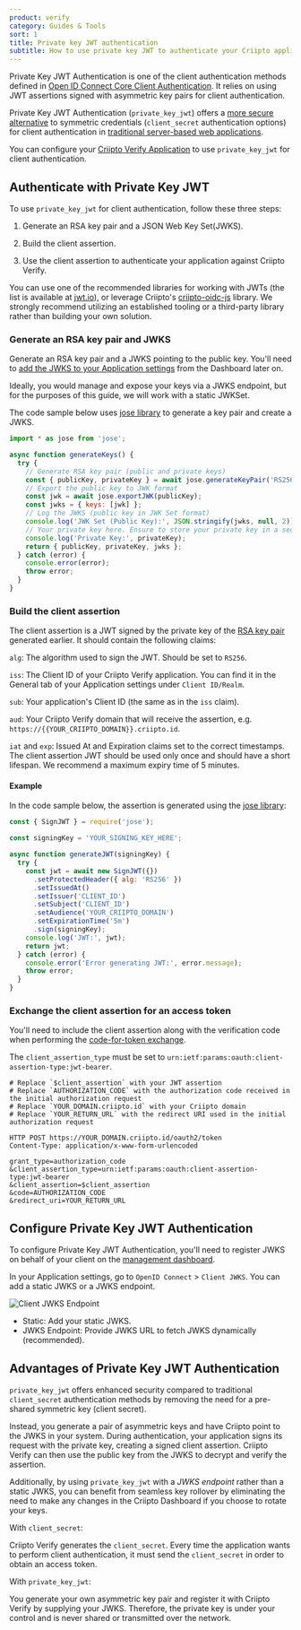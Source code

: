 ```yaml
---
product: verify
category: Guides & Tools
sort: 1
title: Private key JWT authentication
subtitle: How to use private key JWT to authenticate your Criipto application
---
```




Private Key JWT Authentication is one of the client authentication methods defined in [Open ID Connect Core Client Authentication](https://openid.net/specs/openid-connect-core-1_0.html#ClientAuthentication).
It relies on using JWT assertions signed with asymmetric key pairs for client authentication.

<Highlight icon="file-lines">

Private Key JWT Authentication (`private_key_jwt`) offers a [more secure alternative](/verify/guides/privatekey-jwt/#advantages-of-private-key-jwt-authentication) to symmetric credentials (`client_secret` authentication options)
for client authentication in [traditional server-based web applications](/verify/getting-started/oidc-intro/#using-openid-connect-to-integrate-with-criipto-verify).

</Highlight>

You can configure your [Criipto Verify Application](https://docs.criipto.com/verify/getting-started/basics/#applications) to use `private_key_jwt` for client authentication.

## Authenticate with Private Key JWT

To use `private_key_jwt` for client authentication, follow these three steps:

1. Generate an RSA key pair and a JSON Web Key Set(JWKS).

2. Build the client assertion.

3. Use the client assertion to authenticate your application against Criipto Verify.

You can use one of the recommended libraries for working with JWTs (the list is available at [jwt.io](https://jwt.io/libraries)), or leverage Criipto's [criipto-oidc-js](https://github.com/criipto/criipto-oidc-js) library. We strongly recommend utilizing an established tooling or a third-party library rather than building your own solution.

### Generate an RSA key pair and JWKS

Generate an RSA key pair and a JWKS pointing to the public key. You'll need to [add the JWKS to your Application settings](/verify/guides/privatekey-jwt/#configure-private-key-jwt-authentication) from the Dashboard later on.

<Highlight icon="exclamation">

Ideally, you would manage and expose your keys via a JWKS endpoint, but for the purposes of this guide, we will work with a static JWKSet.

</Highlight>

The code sample below uses [jose library](https://github.com/panva/jose) to generate a key pair and create a JWKS.

```javascript
import * as jose from 'jose';

async function generateKeys() {
  try {
    // Generate RSA key pair (public and private keys)
    const { publicKey, privateKey } = await jose.generateKeyPair('RS256');
    // Export the public key to JWK format
    const jwk = await jose.exportJWK(publicKey);
    const jwks = { keys: [jwk] };
    // Log the JWKS (public key in JWK Set format)
    console.log('JWK Set (Public Key):', JSON.stringify(jwks, null, 2));
    // Your private key here. Ensure to store your private key in a secure environment.
    console.log('Private Key:', privateKey);
    return { publicKey, privateKey, jwks };
  } catch (error) {
    console.error(error);
    throw error;
  }
}
```

### Build the client assertion

The client assertion is a JWT signed by the private key of the [RSA key pair](/verify/guides/privatekey-jwt/#generate-an-rsa-key-pair-and-jwks) generated earlier. It should contain the following claims:

`alg`: The algorithm used to sign the JWT. Should be set to `RS256`.

`iss`: The Client ID of your Criipto Verify application. You can find it in the General tab of your Application settings under `Client ID/Realm`.

`sub`: Your application's Client ID (the same as in the `iss` claim).

`aud`: Your Criipto Verify domain that will receive the assertion, e.g. `https://{{YOUR_CRIIPTO_DOMAIN}}.criipto.id`.

`iat` and `exp`: Issued At and Expiration claims set to the correct timestamps. The client assertion JWT should be used only once and should have a short lifespan. We recommend a maximum expiry time of 5 minutes.

#### Example

In the code sample below, the assertion is generated using the [jose library](https://github.com/panva/jose):

```javascript
const { SignJWT } = require('jose');

const signingKey = 'YOUR_SIGNING_KEY_HERE';

async function generateJWT(signingKey) {
  try {
    const jwt = await new SignJWT({})
      .setProtectedHeader({ alg: 'RS256' })
      .setIssuedAt()
      .setIssuer('CLIENT_ID')
      .setSubject('CLIENT_ID')
      .setAudience('YOUR_CRIIPTO_DOMAIN')
      .setExpirationTime('5m')
      .sign(signingKey);
    console.log('JWT:', jwt);
    return jwt;
  } catch (error) {
    console.error('Error generating JWT:', error.message);
    throw error;
  }
}
```

### Exchange the client assertion for an access token

You'll need to include the client assertion along with the verification code when performing the [code-for-token exchange](/verify/getting-started/oidc-intro/#exchange-the-code-for-a-token).

The `client_assertion_type` must be set to `urn:ietf:params:oauth:client-assertion-type:jwt-bearer`.

```curl
# Replace `$client_assertion` with your JWT assertion
# Replace `AUTHORIZATION_CODE` with the authorization code received in the initial authorization request
# Replace `YOUR_DOMAIN.criipto.id` with your Criipto domain
# Replace `YOUR_RETURN_URL` with the redirect URI used in the initial authorization request

HTTP POST https://YOUR_DOMAIN.criipto.id/oauth2/token
Content-Type: application/x-www-form-urlencoded

grant_type=authorization_code
&client_assertion_type=urn:ietf:params:oauth:client-assertion-type:jwt-bearer
&client_assertion=$client_assertion
&code=AUTHORIZATION_CODE
&redirect_uri=YOUR_RETURN_URL
```

## Configure Private Key JWT Authentication

To configure Private Key JWT Authentication, you'll need to register JWKS on behalf of your client on the [management dashboard](https://dashboard.criipto.com).

In your Application settings, go to `OpenID Connect` > `Client JWKS`. You can add a static JWKS or a JWKS endpoint.

![Client JWKS Endpoint](./images/JWKS_endpoint.png)

- Static: Add your static JWKS.
- JWKS Endpoint: Provide JWKS URL to fetch JWKS dynamically (recommended).

## Advantages of Private Key JWT Authentication

`private_key_jwt` offers enhanced security compared to traditional `client_secret` authentication methods by removing the need for a pre-shared symmetric key (client secret).

Instead, you generate a pair of asymmetric keys and have Criipto point to the JWKS in your system. During authentication, your application signs its request with the private key, creating a signed client assertion. Criipto Verify can then use the public key from the JWKS to decrypt and verify the assertion.

Additionally, by using `private_key_jwt` with a _JWKS endpoint_ rather than a static JWKS, you can benefit from seamless key rollover by eliminating the need to make any changes in the Criipto Dashboard if you choose to rotate your keys.

<Highlight icon="file-lines">

With `client_secret`:

Criipto Verify generates the `client_secret`. Every time the application wants to perform client authentication, it must send the `client_secret` in order to obtain an access token.

With `private_key_jwt`:

You generate your own asymmetric key pair and register it with Criipto Verify by supplying your JWKS. Therefore, the private key is under your control and is never shared or transmitted over the network.

</Highlight>
